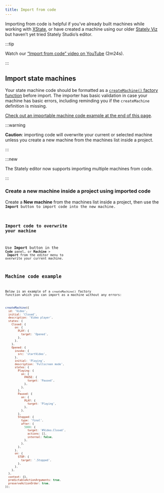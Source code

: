 ```yaml
---
title: Import from code
---
```


Importing from code is helpful if you’ve already built machines while working with [XState](xstate.mdx), or have created a machine using our older [Stately Viz](https://stately.ai/viz) but haven’t yet tried Stately Studio’s editor.

:::tip

Watch our [“Import from code” video on YouTube](https://www.youtube.com/watch?v=DAoIFaugDLo) (2m24s).

:::

## Import state machines

Your state machine code should be formatted as a [`createMachine()` factory function](/docs/actors#createmachine) before import. The importer has basic validation in case your machine has basic errors, including reminding you if the `createMachine` definition is missing.

[Check out an importable machine code example at the end of this page](/#machine-code-example).

:::warning

**Caution**: importing code will overwrite your current or selected machine unless you create a new machine from the machines list inside a project.

:::

:::new

The Stately editor now supports importing multiple machines from code.

:::

### Create a new machine inside a project using imported code

Create a <FilePlus2 size={18} /> **New machine** from the machines list inside a project, then use the <Code size={18}/> **Import** button to import code into the new machine.

### Import code to overwrite your machine

Use **Import** button in the <Code size={18}/> **Code** panel, or **Machine** > <Import size={18}/> **Import** from the editor menu to overwrite your current machine.

## Machine code example

Below is an example of a `createMachine()` factory function which you can import as a machine without any errors:

```js
createMachine({
  id: 'Video',
  initial: 'Closed',
  description: 'Video player',
  states: {
    Closed: {
      on: {
        PLAY: {
          target: 'Opened',
        },
      },
    },
    Opened: {
      invoke: {
        src: 'startVideo',
      },
      initial: 'Playing',
      description: 'Fullscreen mode',
      states: {
        Playing: {
          on: {
            PAUSE: {
              target: 'Paused',
            },
          },
        },
        Paused: {
          on: {
            PLAY: {
              target: 'Playing',
            },
          },
        },
        Stopped: {
          type: 'final',
          after: {
            5000: {
              target: '#Video.Closed',
              actions: [],
              internal: false,
            },
          },
        },
      },
      on: {
        STOP: {
          target: '.Stopped',
        },
      },
    },
  },
  context: {},
  predictableActionArguments: true,
  preserveActionOrder: true,
});
```

